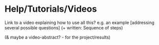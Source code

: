 # Help/Tutorials/Videos

Link to a video explaining how to use all this? 
e.g. an example [addressing several possible questions] (+ written: Sequence of steps)

(& maybe a video-abstract? - for the project/results) 

